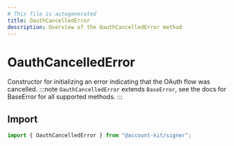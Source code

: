 ```yaml
---
# This file is autogenerated
title: OauthCancelledError
description: Overview of the OauthCancelledError method
---
```


# OauthCancelledError

Constructor for initializing an error indicating that the OAuth flow was
cancelled.
:::note
`OauthCancelledError` extends `BaseError`, see the docs for BaseError for all supported methods.
:::

## Import

```ts
import { OauthCancelledError } from "@account-kit/signer";
```
